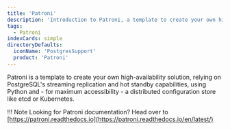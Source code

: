 ```yaml
---
title: 'Patroni'
description: 'Introduction to Patroni, a template to create your own high-availability solution'
tags:
  - Patroni
indexCards: simple
directoryDefaults:
  iconName: 'PostgresSupport'
  product: 'Patroni'
---
```


Patroni is a template to create your own high-availability solution, relying on PostgreSQL's streaming replication and hot standby capabilities, using Python and - for maximum accessibility - a distributed configuration store like etcd or Kubernetes.

!!! Note
  Looking for Patroni documentation? Head over to [https://patroni.readthedocs.io](https://patroni.readthedocs.io/en/latest/)
